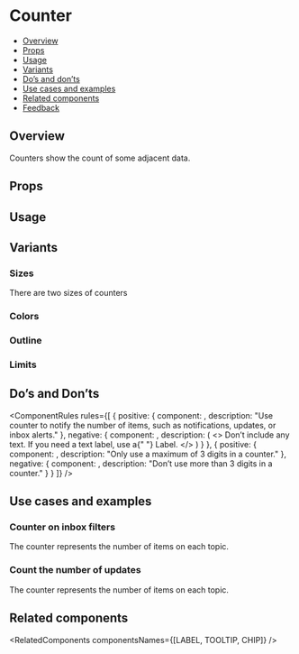 
<Meta of={CounterStories} />

# Counter

- [Overview](#overview)
- [Props](#props)
- [Usage](#usage)
- [Variants](#variants)
- [Do’s and don’ts](#dos-and-donts)
- [Use cases and examples](#use-cases-and-examples)
- [Related components](#related-components)
- [Feedback](#feedback)

## Overview

Counters show the count of some adjacent data.

<Canvas>
  <Story of={CounterStories.Overview} />
</Canvas>

## Props

<PropsTable />

## Usage

<Usage />

<TipCheckYourself />

## Variants

### Sizes

There are two sizes of counters

<Canvas>
  <Story of={CounterStories.Sizes} />
</Canvas>

### Colors

<Canvas>
  <Story of={CounterStories.Colors} />
</Canvas>

### Outline

<Canvas>
  <Story of={CounterStories.Outline} />
</Canvas>

### Limits

<Canvas>
  <Story of={CounterStories.Limits} />
</Canvas>

## Do’s and Don’ts

<ComponentRules
  rules={[
    {
      positive: {
        component: <Counter count={15} />,
        description: "Use counter to notify the number of items, such as notifications, updates, or inbox alerts."
      },
      negative: {
        component: <Counter count="New" />,
        description: (
          <>
            Don’t include any text. If you need a text label, use a{" "}
            <Link href="/?path=/docs/data-display-label--overview" withoutSpacing>
              Label.
            </Link>
          </>
        )
      }
    },
    {
      positive: {
        component: <Counter count={1000} />,
        description: "Only use a maximum of 3 digits in a counter."
      },
      negative: {
        component: <Counter count={1050} maxDigits={4} />,
        description: "Don’t use more than 3 digits in a counter."
      }
    }
  ]}
/>

## Use cases and examples

### Counter on inbox filters

The counter represents the number of items on each topic.

<Canvas>
  <Story of={CounterStories.CounterOnInboxFilters} />
</Canvas>

### Count the number of updates

The counter represents the number of items on each topic.

<Canvas>
  <Story of={CounterStories.CountTheNumberOfUpdates} />
</Canvas>

## Related components

<RelatedComponents componentsNames={[LABEL, TOOLTIP, CHIP]} />
